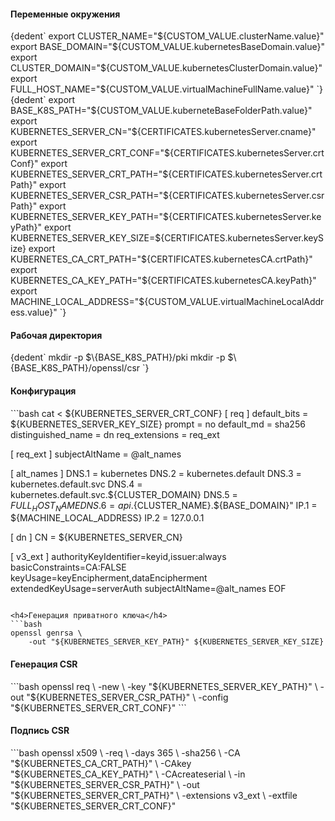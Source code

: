 

<h4>Переменные окружения</h4>

<CodeBlock language="bash">
  {dedent`
        export CLUSTER_NAME="${CUSTOM_VALUE.clusterName.value}"
        export BASE_DOMAIN="${CUSTOM_VALUE.kubernetesBaseDomain.value}"
        export CLUSTER_DOMAIN="${CUSTOM_VALUE.kubernetesClusterDomain.value}"
        export FULL_HOST_NAME="${CUSTOM_VALUE.virtualMachineFullName.value}"
    `}
</CodeBlock>

<CodeBlock language="bash">
  {dedent`
        export BASE_K8S_PATH="${CUSTOM_VALUE.kuberneteBaseFolderPath.value}"
        export KUBERNETES_SERVER_CN="${CERTIFICATES.kubernetesServer.cname}"
        export KUBERNETES_SERVER_CRT_CONF="${CERTIFICATES.kubernetesServer.crtConf}"
        export KUBERNETES_SERVER_CRT_PATH="${CERTIFICATES.kubernetesServer.crtPath}"
        export KUBERNETES_SERVER_CSR_PATH="${CERTIFICATES.kubernetesServer.csrPath}"
        export KUBERNETES_SERVER_KEY_PATH="${CERTIFICATES.kubernetesServer.keyPath}"
        export KUBERNETES_SERVER_KEY_SIZE=${CERTIFICATES.kubernetesServer.keySize}
        export KUBERNETES_CA_CRT_PATH="${CERTIFICATES.kubernetesCA.crtPath}"
        export KUBERNETES_CA_KEY_PATH="${CERTIFICATES.kubernetesCA.keyPath}"
        export MACHINE_LOCAL_ADDRESS="${CUSTOM_VALUE.virtualMachineLocalAddress.value}"
    `}
</CodeBlock>

<h4>Рабочая директория</h4>
<CodeBlock language="bash">
  {dedent`
        mkdir -p $\{BASE_K8S_PATH}/pki
        mkdir -p $\{BASE_K8S_PATH}/openssl/csr
    `}
</CodeBlock>

<h4>Конфигурация</h4>
```bash
cat <<EOF > ${KUBERNETES_SERVER_CRT_CONF}
[ req ]
default_bits        = ${KUBERNETES_SERVER_KEY_SIZE}
prompt              = no
default_md          = sha256
distinguished_name  = dn
req_extensions      = req_ext

[ req_ext ]
subjectAltName = @alt_names

[ alt_names ]
DNS.1 = kubernetes
DNS.2 = kubernetes.default
DNS.3 = kubernetes.default.svc
DNS.4 = kubernetes.default.svc.${CLUSTER_DOMAIN}
DNS.5 = ${FULL_HOST_NAME}
DNS.6 = api.${CLUSTER_NAME}.${BASE_DOMAIN}"
IP.1  = ${MACHINE_LOCAL_ADDRESS}
IP.2  = 127.0.0.1

[ dn ]
CN = ${KUBERNETES_SERVER_CN}

[ v3_ext ]
authorityKeyIdentifier=keyid,issuer:always
basicConstraints=CA:FALSE
keyUsage=keyEncipherment,dataEncipherment
extendedKeyUsage=serverAuth
subjectAltName=@alt_names
EOF
```

<h4>Генерация приватного ключа</h4>
```bash
openssl genrsa \
    -out "${KUBERNETES_SERVER_KEY_PATH}" ${KUBERNETES_SERVER_KEY_SIZE}
```

<h4>Генерация CSR</h4>
```bash
openssl req \
    -new \
    -key    "${KUBERNETES_SERVER_KEY_PATH}" \
    -out    "${KUBERNETES_SERVER_CSR_PATH}" \
    -config "${KUBERNETES_SERVER_CRT_CONF}"
```

<h4>Подпись CSR</h4>
```bash
openssl x509 \
    -req \
    -days 365 \
    -sha256 \
    -CA "${KUBERNETES_CA_CRT_PATH}" \
    -CAkey "${KUBERNETES_CA_KEY_PATH}" \
    -CAcreateserial \
    -in "${KUBERNETES_SERVER_CSR_PATH}" \
    -out "${KUBERNETES_SERVER_CRT_PATH}" \
    -extensions v3_ext \
    -extfile "${KUBERNETES_SERVER_CRT_CONF}"

```
